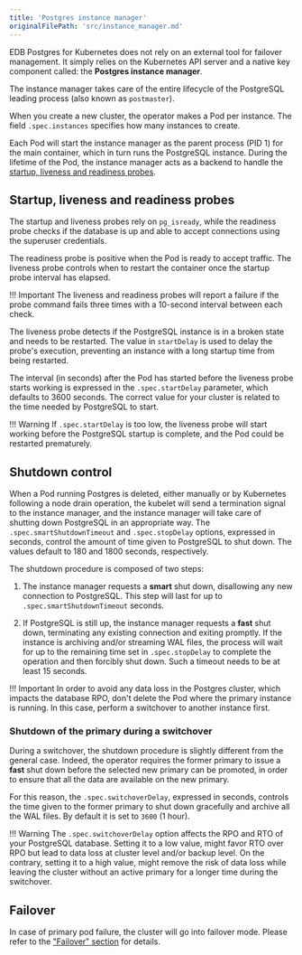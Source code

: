 ```yaml
---
title: 'Postgres instance manager'
originalFilePath: 'src/instance_manager.md'
---
```


EDB Postgres for Kubernetes does not rely on an external tool for failover management.
It simply relies on the Kubernetes API server and a native key component called:
the **Postgres instance manager**.

The instance manager takes care of the entire lifecycle of the PostgreSQL
leading process (also known as `postmaster`).

When you create a new cluster, the operator makes a Pod per instance.
The field `.spec.instances` specifies how many instances to create.

Each Pod will start the instance manager as the parent process (PID 1) for the
main container, which in turn runs the PostgreSQL instance. During the lifetime
of the Pod, the instance manager acts as a backend to handle the
[startup, liveness and readiness probes](https://kubernetes.io/docs/concepts/workloads/pods/pod-lifecycle/#container-probes).

## Startup, liveness and readiness probes

The startup and liveness probes rely on `pg_isready`, while the readiness
probe checks if the database is up and able to accept connections using the
superuser credentials.

The readiness probe is positive when the Pod is ready to accept traffic.
The liveness probe controls when to restart the container once
the startup probe interval has elapsed.

!!! Important
    The liveness and readiness probes will report a failure if the probe command
    fails three times with a 10-second interval between each check.

The liveness probe detects if the PostgreSQL instance is in a
broken state and needs to be restarted. The value in `startDelay` is used
to delay the probe's execution, preventing an
instance with a long startup time from being restarted.

The interval (in seconds) after the Pod has started before the liveness
probe starts working is expressed in the `.spec.startDelay` parameter,
which defaults to 3600 seconds. The correct value for your cluster is
related to the time needed by PostgreSQL to start.

!!! Warning
    If `.spec.startDelay` is too low, the liveness probe will start working
    before the PostgreSQL startup is complete, and the Pod could be restarted
    prematurely.

## Shutdown control

When a Pod running Postgres is deleted, either manually or by Kubernetes
following a node drain operation, the kubelet will send a termination signal to the
instance manager, and the instance manager will take care of shutting down
PostgreSQL in an appropriate way.
The `.spec.smartShutdownTimeout` and `.spec.stopDelay` options, expressed in seconds,
control the amount of time given to PostgreSQL to shut down. The values default
to 180 and 1800 seconds, respectively.

The shutdown procedure is composed of two steps:

1.  The instance manager requests a **smart** shut down, disallowing any
    new connection to PostgreSQL. This step will last for up to
    `.spec.smartShutdownTimeout` seconds.

2.  If PostgreSQL is still up, the instance manager requests a **fast**
    shut down, terminating any existing connection and exiting promptly.
    If the instance is archiving and/or streaming WAL files, the process
    will wait for up to the remaining time set in `.spec.stopDelay` to complete the
    operation and then forcibly shut down. Such a timeout needs to be at least 15
    seconds.

!!! Important
    In order to avoid any data loss in the Postgres cluster, which impacts
    the database RPO, don't delete the Pod where the primary instance is running.
    In this case, perform a switchover to another instance first.

### Shutdown of the primary during a switchover

During a switchover, the shutdown procedure is slightly different from the
general case. Indeed, the operator requires the former primary to issue a
**fast** shut down before the selected new primary can be promoted,
in order to ensure that all the data are available on the new primary.

For this reason, the `.spec.switchoverDelay`, expressed in seconds, controls
the  time given to the former primary to shut down gracefully and archive all
the WAL files. By default it is set to `3600` (1 hour).

!!! Warning
    The `.spec.switchoverDelay` option affects the RPO and RTO of your
    PostgreSQL database. Setting it to a low value, might favor RTO over RPO
    but lead to data loss at cluster level and/or backup level. On the contrary,
    setting it to a high value, might remove the risk of data loss while leaving
    the cluster without an active primary for a longer time during the switchover.

## Failover

In case of primary pod failure, the cluster will go into failover mode.
Please refer to the ["Failover" section](failover.md) for details.